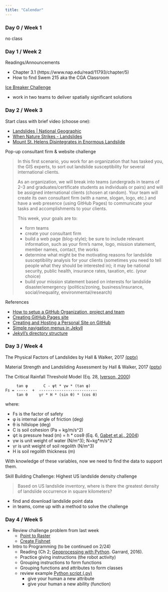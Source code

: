 ```yaml
---
title: "Calendar"
---
```


### Day 0 / Week 1
no class


### Day 1 / Week 2
Readings/Announcements

* Chapter 3.1 (https://www.nap.edu/read/11793/chapter/5)
* How to find Swem 215 aka the CGA Classroom

[Ice Breaker Challenge](https://drdavis.space/teaching/gis/ice-breaker/)

* work in two teams to deliver spatially significant solutions


### Day 2 / Week 3
Start class with brief video (choose one):

- [Landslides \| National Geographic]( https://youtu.be/mknStAMia0Q)
- [When Nature Strikes - Landslides](https://youtu.be/dj44dpr8oHs?t=18)
- [Mount St. Helens Disintegrates in Enormous Landslide](https://youtu.be/UK--hvgP2uY)

Pop-up consultant firm & website challenge

> In this first scenario, you work for an organization that has tasked you, the GIS experts, to sort out landslide susceptibility for several international clients.
>
> As an organization, we will break into teams (undergrads in teams of 2--3 and graduates/certificate students as individuals or pairs) and will be assigned international clients (chosen at random). Your team will create its own consultant firm (with a name, slogan, logo, etc.) and have a web presence (using GitHub Pages) to communicate your tasks and accomplishments to your clients.
>
> This week, your goals are to:
>
> * form teams
> * create your consultant firm
> * build a web page (blog-style); be sure to include relevant information, such as your firm's name, logo, mission statement, member names, contact, the works
> * determine what might be the motivating reasons for landslide susceptibility analysis for your clients (sometimes you need to tell people what they should be interested in); it may be national security, public health, insurance rates, taxation, etc. (your choice)
> * build your mission statement based on interests for landslide disaster/emergency (politics/zoning, business/insurance, social/inequality, environmental/research)


References


- [How to setup a GitHub Organization, project and team](https://github.com/collab-uniba/socialcde4eclipse/wiki/How-to-setup-a-GitHub-organization,-project-and-team)
- [Creating GitHub Pages site](https://help.github.com/en/github/working-with-github-pages/creating-a-github-pages-site)
- [Creating and Hosting a Personal Site on GitHub](http://jmcglone.com/guides/github-pages/)
- [Simple navigation menus in Jekyll](https://learn.cloudcannon.com/jekyll/simple-navigation/)
- [Jekyll's directory structure](https://jekyllrb.com/docs/structure/)


### Day 3 / Week 4
The Physical Factors of Landslides by Hall & Walker, 2017  [(pptx)](https://d32ogoqmya1dw8.cloudfront.net/files/getsi/teaching_materials/surface_processes/unit_3_physical_factors.v6.pptx)

Material Strength and Landsliding Assessment by Hall & Walker, 2017 ([pptx](https://d32ogoqmya1dw8.cloudfront.net/files/getsi/teaching_materials/surface_processes/unit_3_strength_assessment.v12.pptx))

The Critical Rainfall Threshold Model (Eq. 28, [Iverson, 2000](https://doi.org/10.1029/2000WR900090))

```
     tan φ       C - ψt * γw * (tan φ)
Fs = -----  +  --------------------------
     tan θ     γr * H * (sin θ) * (cos θ)
```

where:

- Fs is the factor of safety
- φ is internal angle of friction (deg)
- θ is hillslope (deg)
- C is soil cohesion (Pa = kg/m/s^2)
- ψt is pressure head (m) = h * cosθ (Eq. 6, [Gabet et al., 2004](https://doi.org/10.1016/j.geomorph.2004.03.011))
- γw is unit weight of water (N/m^3); N=kg*m/s^2
- γr is unit weight of soil regolith (N/m^3)
- H is soil regolith thickness (m)

With knowledge of these variables, now we need to find the data to support them.

Skill Building Challenge: Highest US landslide density challenge

> Based on US landslide inventory, where is there the greatest density of landslide occurrence in square kilometers?
>

* find and download landslide point data
* in teams, come up with a method to solve the challenge

### Day 4 / Week 5
- Review challenge problem from last week
    - [Point to Raster](https://pro.arcgis.com/en/pro-app/tool-reference/conversion/point-to-raster.htm)
    - [Create Fishnet](https://pro.arcgis.com/en/pro-app/tool-reference/data-management/how-create-fishnet-works.htm)
- Intro to Programming (to be continued on 2/24)
    - Reading (Ch 2; [Geoprocessing with Python](https://livebook.manning.com/book/geoprocessing-with-python/chapter-2/1). Garrard, 2016).
    - Practice giving instructions (the robot activity)
    - Grouping instructions to form functions
    - Grouping functions and attributes to form classes
    - review example [Python script (.py)](scripts/example.py)
        - give your human a new attribute
        - give your human a new ability (function)
